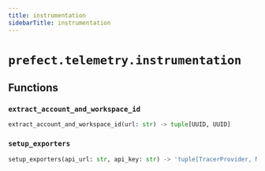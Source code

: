 ```yaml
---
title: instrumentation
sidebarTitle: instrumentation
---
```


# `prefect.telemetry.instrumentation`

## Functions

### `extract_account_and_workspace_id` <sup><a href="https://github.com/PrefectHQ/prefect/blob/main/src/prefect/telemetry/instrumentation.py#L43" target="_blank"><Icon icon="github" size="14" /></a></sup>

```python
extract_account_and_workspace_id(url: str) -> tuple[UUID, UUID]
```

### `setup_exporters` <sup><a href="https://github.com/PrefectHQ/prefect/blob/main/src/prefect/telemetry/instrumentation.py#L64" target="_blank"><Icon icon="github" size="14" /></a></sup>

```python
setup_exporters(api_url: str, api_key: str) -> 'tuple[TracerProvider, MeterProvider, LoggerProvider]'
```
